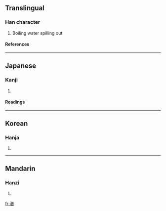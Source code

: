 ==Translingual==
===Han character===
{{Han char|rn=85|rad=水|as=12|sn=15|four=3816<sub>1</sub>|canj=水廿金日 (ETCA)}}
# Boiling water spilling out
====References====
{{Han ref|kx=0651.130|dkj=18304|dj=1061.180|hdz=31747.080|uh=6F7D|ud=28541|bh=E656|bd=58966}}

----
==Japanese==
===Kanji===
{{ja-kanji|grade=|rs=水12}}
# {{defn|Japanese}} 
====Readings====
{{ja-readings|on=ホ (ho), フ (fu)|kun=}}

----
==Korean==
===Hanja===
{{ko-hanja|hangeul=[[보]]|eumhun=|rv=bo|mr=po|y=po}}
# {{defn|Korean}}

----
==Mandarin==
===Hanzi===
{{cmn-hanzi|pin=[[dèng]] (deng4), [[pǔ]] (pu3), [[pū]] (pu1)|wg=teng<sup>4</sup>, p'u<sup>3</sup>, p'u<sup>1</sup>}}
# {{defn|Mandarin}}

[[fr:潽]]